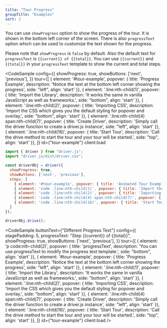 ```yaml
---
title: "Tour Progress"
groupTitle: "Examples"
sort: 2
---
```



You can use `showProgress` option to show the progress of the tour. It is shown in the bottom left corner of the screen. There is also `progressText` option which can be used to customize the text shown for the progress.

Please note that `showProgress` is `false` by default. Also the default text for `progressText` is `{{current}} of {{total}}`. You can use `{{current}}` and `{{total}}` in your `progressText` template to show the current and total steps.

<CodeSample
  config={{
    showProgress: true,
    showButtons: ['next', 'previous'],
  }}
  tour={[
    { element: '#tour-example', popover: { title: 'Progress Example', description: 'Notice the text at the bottom left corner showing the progress', side: "left", align: 'start' }},
    { element: '.line:nth-child(1)', popover: { title: 'Import the Library', description: 'It works the same in vanilla JavaScript as well as frameworks.', side: "bottom", align: 'start' }},
    { element: '.line:nth-child(2)', popover: { title: 'Importing CSS', description: 'Import the CSS which gives you the default styling for popover and overlay.', side: "bottom", align: 'start' }},
    { element: '.line:nth-child(4) span:nth-child(7)', popover: { title: 'Create Driver', description: 'Simply call the driver function to create a driver.js instance', side: "left", align: 'start' }},
    { element: '.line:nth-child(16)', popover: { title: 'Start Tour', description: 'Call the drive method to start the tour and your tour will be started.', side: "top", align: 'start' }},
  ]}
  id={"tour-example"}
  client:load
>
  ```js
  import { driver } from "driver.js";
  import "driver.js/dist/driver.css";

  const driverObj = driver({
    showProgress: true,
    showButtons: ['next', 'previous'],
    steps: [
      { element: '#tour-example', popover: { title: 'Animated Tour Example', description: 'Here is the code example showing animated tour. Let\'s walk you through it.', side: "left", align: 'start' }},
      { element: 'code .line:nth-child(1)', popover: { title: 'Import the Library', description: 'It works the same in vanilla JavaScript as well as frameworks.', side: "bottom", align: 'start' }},
      { element: 'code .line:nth-child(2)', popover: { title: 'Importing CSS', description: 'Import the CSS which gives you the default styling for popover and overlay.', side: "bottom", align: 'start' }},
      { element: 'code .line:nth-child(4) span:nth-child(7)', popover: { title: 'Create Driver', description: 'Simply call the driver function to create a driver.js instance', side: "left", align: 'start' }},
      { element: 'code .line:nth-child(16)', popover: { title: 'Start Tour', description: 'Call the drive method to start the tour and your tour will be started.', side: "top", align: 'start' }},
    ]
  });

  driverObj.drive();
  ```
</CodeSample>

<div className="mb-1.5"></div>

<CodeSample
  buttonText={"Different Progress Text"}
  config={{
    stagePadding: 5,
    progressText: "Step {{current}} of {{total}}",
    showProgress: true,
    showButtons: ['next', 'previous'],
  }}
  tour={[
    { element: 'p code:nth-child(2)', popover: { title: 'progressText', description: 'You can use progressText to modify the progress text template.', side: "bottom", align: 'start' }},
    { element: '#tour-example', popover: { title: 'Progress Example', description: 'Notice the text at the bottom left corner showing the progress', side: "left", align: 'start' }},
    { element: '.line:nth-child(1)', popover: { title: 'Import the Library', description: 'It works the same in vanilla JavaScript as well as frameworks.', side: "bottom", align: 'start' }},
    { element: '.line:nth-child(2)', popover: { title: 'Importing CSS', description: 'Import the CSS which gives you the default styling for popover and overlay.', side: "bottom", align: 'start' }},
    { element: '.line:nth-child(4) span:nth-child(7)', popover: { title: 'Create Driver', description: 'Simply call the driver function to create a driver.js instance', side: "left", align: 'start' }},
    { element: '.line:nth-child(16)', popover: { title: 'Start Tour', description: 'Call the drive method to start the tour and your tour will be started.', side: "top", align: 'start' }},
  ]}
  id={"tour-example"}
  client:load
/>